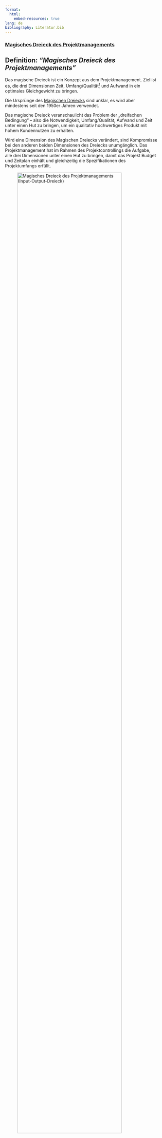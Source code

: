 ```yaml
---
format:
  html:
    embed-resources: true
lang: de
bibliography: Literatur.bib
---
```


<!-- -------------------------------------------------------------------------

                       Magisches Dreieck des Projektmanagements

-------------------------------------------------------------------------- -->

### [Magisches Dreieck des Projektmanagements](https://de.wikipedia.org/wiki/Magisches_Dreieck_%28Projektmanagement%29) {#sec-magischesdreieck}

::: {.callout-tip}
## Definition: *"Magisches Dreieck des Projektmanagements"*
Das magische Dreieck ist ein Konzept aus dem Projektmanagement. Ziel ist es, die drei Dimensionen Zeit, Umfang/Qualität^[Das ursprüngliche Konzept des magischen Dreiecks wird heute teilweise um eine vierte Dimension erweitert. Man spricht hierbei vom magischen Viereck bzw. dem Teufelsquadrat. Dabei wird die Dimension "Umfang” in zwei verschiedene Dimensionen aufgeteilt, nämlich den Dimensionen "Inhalt" und die ["Qualität"](https://de.wikipedia.org/wiki/Qualit%C3%A4t). Der Inhalt wird dabei fast mit dem Umfang gleichgesetzt. Bei der Qualität geht es beispielsweise darum, hochwertige Ergebnisse zu liefern.] und Aufwand in ein optimales Gleichgewicht zu bringen. 
:::

Die Ursprünge des [Magischen Dreiecks]((https://de.wikipedia.org/wiki/Magisches_Dreieck_%28Projektmanagement%29)) sind unklar, es wird aber mindestens seit den 1950er Jahren verwendet.

Das magische Dreieck veranschaulicht das Problem der „dreifachen Bedingung“ – also die Notwendigkeit, Umfang/Qualität, Aufwand und Zeit unter einen Hut zu bringen, um ein qualitativ hochwertiges Produkt mit hohem Kundennutzen zu erhalten. 

Wird eine Dimension des Magischen Dreiecks verändert, sind Kompromisse bei den anderen beiden Dimensionen des Dreiecks unumgänglich. Das Projektmanagement hat im Rahmen des Projektcontrollings die Aufgabe, alle drei Dimensionen unter einen Hut zu bringen, damit das Projekt Budget und Zeitplan einhält und gleichzeitig die Spezifikationen des Projektumfangs erfüllt.

![Magisches Dreieck des Projektmanagements (Input-Output-Dreieck)](images/Magisches_Dreieck_PM_Grundlagen.drawio.svg){width=90% #fig-magischesdreieckpmgrundlagen}


#### Dimension ["Umfang/Qualität"](https://de.wikipedia.org/wiki/Magisches_Dreieck_%28Projektmanagement%29#Umfang)

Der Begriff Umfang/Qualität steht für die Größe des Projekts in Bezug auf Qualität, Details und Umfang der Projektergebnisse. Je größer das Projekt ist, desto mehr Zeit und Geld wird für die Fertigstellung benötigt. Zu den Elementen des Projektumfangs kann Folgendes zählen:

+ Leistungsumfang 
+ Anzahl und Komplexität der Funktionen
+ Qualität 
+ Komplexität des Projekts

#### Dimension ["Aufwand"](https://de.wikipedia.org/wiki/Magisches_Dreieck_%28Projektmanagement%29#Kosten)
Im Sinne vom magischen Dreieck sind die Kosten nicht auf Euro-Beträge beschränkt. Diese Dimension des magischen Dreiecks wird daher teilweise auch als „Ressourcen“ bezeichnet und umfasst alle Werkzeuge, Geräte und Unterstützung, die für die Ressourcenplanung erforderlich sind, z.B.:

+ Finanzieller Rahmen, also das Projektbudget
+ Anzahl der Mitarbeitenden im Team
+ Geräte und Ausstattung

#### Dimension ["Zeit"](https://de.wikipedia.org/wiki/Magisches_Dreieck_%28Projektmanagement%29#Zeit)
Die Dimension Zeit umfasst den im Projektzeit vorgesehenen zeitlichen Ablauf des Projekts. Der Projektzeitplan muss ggf. im Laufe des Projekts angepasst werden. Im Projekt geleistete Arbeitsstunden werden unter der Dimension "Umfang" berücksichtigt, nicht unter der Dimension Zeit.


Der zentrale Gedanke hinter dem magischen Dreieck ist, dass ein Projekt mit drei starr fixierten Punkten in der Praxis in der Regel nicht erfolgreich sein kann. Mindestens ein Punkt muss flexibel sein um eventuell notwendige Anpassungen vorzunehmen zu können. Wird z.B. der Projektumfang vergrößert, müssen Wege gefunden werden, dies zu kompensieren, im einfachsten Fall indem z.B. eine oder mehrere der Beschränkungen des Projekts gelockert werden, z.B. eine Erhöhung des Projektbudgets. 

::: {.callout-important}
Neben diesen simplen Anpassungen, die auch von einem unambitionierten, wenig performantem Projektmanagement umgesetzt werden können, können Projektziele bei wachsenden Anforderungen auch **OHNE** aufweichen der Vorgaben bei den Dimensionen Umfang/Qualität, Aufwand und Zeit erreicht werden. 

Schlüssel hierfür sind die zumeist schwerer zu realisierenden Effekte aus den Stellschrauben der Steigerung von

+ **[Produktivität](https://de.wikipedia.org/wiki/Arbeitsproduktivit%C3%A4t)**
+ **Effizienz**
+ **Intensität**

(→ siehe @fig-magischesdreieckpmgrundlagen). 

Inwieweit diese Potenziale bei Produktivität, Effizienz und Intensität bei einem Projekt tatsächlich gehoben werden können ist ein maßgebliches Kriterium für die Leistung des Projektmanagements. Der in einem Projekt erreichte Grad an Produktivität, Effizienz und Intensität trennen durchschnittliches von hervorragendem Projektmanagement. 

In einem technisch nicht korrekten, aber anschaulichen Sinn entspricht der in einem Projekt erreichte Grad an Produktivität, Effizienz und Intensität dem [Wirkungsgrad](https://de.wikipedia.org/wiki/Wirkungsgrad) des Projekts.
:::

Neben der Leistung des Projektmanagements und des Projektteams spielt schließlich die Projektmethodik noch eine wichtige Rolle bei dem Versuch, das Magische Dreieck in ein für das jeweilige Projekt optimales Gleichgewicht zu bringen (siehe @fig-magischesdreieckpmgklassikvsagil):

+ **[Wasserfall](https://de.wikipedia.org/wiki/Wasserfallmodell)**: Bei diesem klassischen Projektmanagement werden die Projektphasen der Reihe nach durchlaufen. Daher müssen mindestens die Zeitpläne flexibel sein, da eine Verzögerung in einer Phase Anpassungen in allen nachfolgenden Phasen erfordert. Mit einer zeitlichen Verlängerung des Projekts geht oftmals auch noch ein erhöhter Projektaufwand einher.

+ **Lean**: Priorisiert minimalen Projektaufwand und macht zumeist längere Zeiträume oder Abstriche beim Umfang möglich, damit das Projekt den vorgegebenen Kostenrahmen nicht sprengt.

+ **Agile**: [Agiles](https://de.wikipedia.org/wiki/Agile_Softwareentwicklung#Agile_Prinzipien) Projektmanagement räumt flexiblen Prozessen einen hohen Stellenwert ein, sodass das Projektteam darauf vorbereitet sind, auf Änderungswünsche schnell und flexibel mit Anpassungen zu reagieren, die nur eine minimale Erhöhung bei Zeit oder Aufwand erfordern, allerdings zu Lasten des Umfangs/Qualität des Projektergebnisses.

![Magisches Dreieck des Projektmanagements: Klassisches (Wasserfall) vs. Agiles Projektmanagement](images/Magisches_Dreieck_PM.drawio.svg){width=90% #fig-magischesdreieckpmgklassikvsagil}

